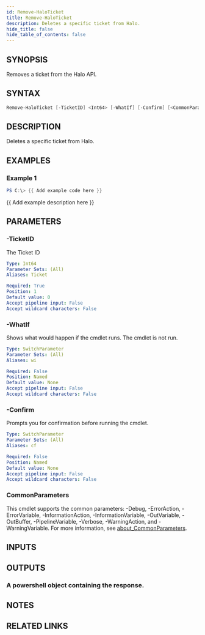 ```yaml
---
id: Remove-HaloTicket
title: Remove-HaloTicket
description: Deletes a specific ticket from Halo.
hide_title: false
hide_table_of_contents: false
---
```


## SYNOPSIS

Removes a ticket from the Halo API.

## SYNTAX

```powershell
Remove-HaloTicket [-TicketID] <Int64> [-WhatIf] [-Confirm] [<CommonParameters>]
```

## DESCRIPTION

Deletes a specific ticket from Halo.

## EXAMPLES

### Example 1

```powershell
PS C:\> {{ Add example code here }}
```

{{ Add example description here }}

## PARAMETERS

### -TicketID

The Ticket ID

```yaml
Type: Int64
Parameter Sets: (All)
Aliases: Ticket

Required: True
Position: 1
Default value: 0
Accept pipeline input: False
Accept wildcard characters: False
```

### -WhatIf

Shows what would happen if the cmdlet runs.
The cmdlet is not run.

```yaml
Type: SwitchParameter
Parameter Sets: (All)
Aliases: wi

Required: False
Position: Named
Default value: None
Accept pipeline input: False
Accept wildcard characters: False
```

### -Confirm

Prompts you for confirmation before running the cmdlet.

```yaml
Type: SwitchParameter
Parameter Sets: (All)
Aliases: cf

Required: False
Position: Named
Default value: None
Accept pipeline input: False
Accept wildcard characters: False
```

### CommonParameters

This cmdlet supports the common parameters: -Debug, -ErrorAction, -ErrorVariable, -InformationAction, -InformationVariable, -OutVariable, -OutBuffer, -PipelineVariable, -Verbose, -WarningAction, and -WarningVariable. For more information, see [about_CommonParameters](http://go.microsoft.com/fwlink/?LinkID=113216).

## INPUTS

## OUTPUTS

### A powershell object containing the response.

## NOTES

## RELATED LINKS
